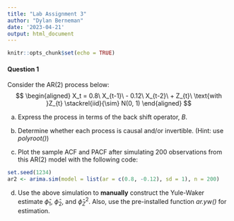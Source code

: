 ```yaml
---
title: "Lab Assignment 3"
author: "Dylan Berneman"
date: '2023-04-21'
output: html_document
---
```


```r
knitr::opts_chunk$set(echo = TRUE)
```

#### Question 1
Consider the AR(2) process below:
$$
\begin{aligned}
X_t = 0.8\ X_{t-1}\ - 0.12\ X_{t-2}\ + Z_{t}\ \text{with }Z_{t}  \stackrel{iid}{\sim} N(0, 1)
\end{aligned}
$$
\setlength{\leftskip}{2cm}

  (a) Express the process in terms of the back shift operator, *B*.  
  
  (b) Determine whether each process is causal and/or invertible. (Hint: use *polyroot()*)\
  
  (c) Plot the sample ACF and PACF after simulating 200 observations from this AR(2) model with the following code:  
```r
set.seed(1234)
ar2 <- arima.sim(model = list(ar = c(0.8, -0.12), sd = 1), n = 200)
```  
  (d) Use the above simulation to **manually** construct the Yule-Waker estimate $\hat{\phi}_1, \ \hat{\phi}_2, \ \text{and } \hat{\phi}_Z^2.$ Also, use the pre-installed function *ar.yw()* for estimation.
  
  
\setlength{\leftskip}{0cm}